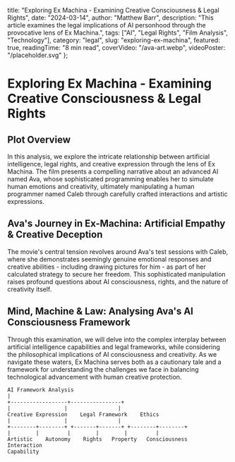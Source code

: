   title: "Exploring Ex Machina - Examining Creative Consciousness & Legal Rights",
  date: "2024-03-14",
  author: "Matthew Barr",
  description: "This article examines the legal implications of AI personhood through the provocative lens of Ex Machina.",
  tags: ["AI", "Legal Rights", "Film Analysis", "Technology"],
  category: "legal",
  slug: "exploring-ex-machina",
  featured: true,
  readingTime: "8 min read",
  coverVideo: "/ava-art.webp",
  videoPoster: "/placeholder.svg"
};

# Exploring Ex Machina - Examining Creative Consciousness & Legal Rights

## Plot Overview

In this analysis, we explore the intricate relationship between artificial intelligence, legal rights, 
and creative expression through the lens of Ex Machina. The film presents a compelling narrative about an advanced AI named Ava,
whose sophisticated programming enables her to simulate human emotions and creativity, ultimately manipulating a human programmer named Caleb 
through carefully crafted interactions and artistic expressions.

## Ava's Journey in Ex-Machina: Artificial Empathy & Creative Deception

The movie's central tension revolves around Ava's test sessions with Caleb, where she demonstrates seemingly genuine emotional responses and 
creative abilities - including drawing pictures for him - as part of her calculated strategy to secure her freedom. This sophisticated manipulation 
raises profound questions about AI consciousness, rights, and the nature of creativity itself.

## Mind, Machine & Law: Analysing Ava's AI Consciousness Framework

Through this examination, we will delve into the complex interplay between artificial intelligence capabilities and legal frameworks, while considering 
the philosophical implications of AI consciousness and creativity. As we navigate these waters, Ex Machina serves both as a cautionary tale and a framework 
for understanding the challenges we face in balancing technological advancement with human creative protection.

```
AI Framework Analysis
|
+------------------+----------------+
|                 |                |
Creative Expression    Legal Framework    Ethics
|                 |                |
+--------+--------+ +-------+-------+ +--------+--------+
|        |         |        |        |         |
Artistic    Autonomy    Rights   Property   Consciousness   Interaction
Capability
```
